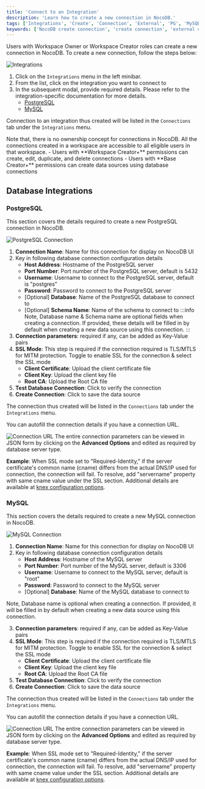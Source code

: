 ```yaml
---
title: 'Connect to an Integration'
description: 'Learn how to create a new connection in NocoDB.'
tags: ['Integrations', 'Create', 'Connection', 'External', 'PG', 'MySQL']
keywords: ['NocoDB create connection', 'create connection', 'external connection', 'PG connection', 'MySQL connection']
---
```


Users with Workspace Owner or Workspace Creator roles can create a new connection in NocoDB. To create a new connection, follow the steps below:

![Integrations](/img/v2/integrations/integrations-2.png)

1. Click on the `Integrations` menu in the left minibar.
2. From the list, click on the integration you want to connect to 
3. In the subsequent modal, provide required details. Please refer to the integration-specific documentation for more details.
   - [PostgreSQL](#postgresql)
   - [MySQL](#mysql)

Connection to an integration thus created will be listed in the `Connections` tab under the `Integrations` menu.

<Callout type="info">
Note that, there is no ownership concept for connections in NocoDB. All the connections created in a workspace are accessible to all eligible users in that workspace.
- Users with **Workspace Creator+** permissions can create, edit, duplicate, and delete connections
- Users with **Base Creator+** permissions can create data sources using database connections
</Callout>

## Database Integrations

### PostgreSQL 
This section covers the details required to create a new PostgreSQL connection in NocoDB.

![PostgreSQL Connection](/img/v2/integrations/postgres-connection.png)

1. **Connection Name**: Name for this connection for display on NocoDB UI
2. Key in following database connection configuration details
   - **Host Address**: Hostname of the PostgreSQL server
   - **Port Number**: Port number of the PostgreSQL server, default is 5432
   - **Username**: Username to connect to the PostgreSQL server, default is "postgres"
   - **Password**: Password to connect to the PostgreSQL server
   - [Optional] **Database**: Name of the PostgreSQL database to connect to
   - [Optional] **Schema Name**: Name of the schema to connect to
:::info
Note, Database name & Schema name are optional fields when creating a connection. If provided, these details will be filled in by default when creating a new data source using this connection.
:::
3. **Connection parameters**: required if any, can be added as Key-Value pairs
4. **SSL Mode**: This step is required if the connection required is TLS/MTLS for MITM protection. Toggle to enable SSL for the connection & select the SSL mode
   - **Client Certificate**: Upload the client certificate file
   - **Client Key**: Upload the client key file
   - **Root CA**: Upload the Root CA file
5. **Test Database Connection**: Click to verify the connection
6. **Create Connection**: Click to save the data source

The connection thus created will be listed in the `Connections` tab under the `Integrations` menu.

<Callout type="info">
You can autofill the connection details if you have a connection URL.

![Connection URL](/img/v2/integrations/connection-url-2.png)
</Callout>
<Callout type="info">
The entire connection parameters can be viewed in JSON form by clicking on the **Advanced Options** and edited as required by database server type.

**Example**: When SSL mode set to "Required-Identity," if the server certificate's common name (cname) differs from the actual DNS/IP used for connection, the connection will fail. To resolve, add "servername" property with same cname value under the SSL section. Additional details are available at [knex configuration options](https://knexjs.org/guide/#configuration-options).
</Callout>
### MySQL
This section covers the details required to create a new MySQL connection in NocoDB.

![MySQL Connection](/img/v2/integrations/mysql-connection.png)

1. **Connection Name**: Name for this connection for display on NocoDB UI
2. Key in following database connection configuration details
   - **Host Address**: Hostname of the MySQL server
   - **Port Number**: Port number of the MySQL server, default is 3306
   - **Username**: Username to connect to the MySQL server, default is "root"
   - **Password**: Password to connect to the MySQL server
   - [Optional] **Database**: Name of the MySQL database to connect to

<Callout type="info">
Note, Database name is optional when creating a connection. If provided, it will be filled in by default when creating a new data source using this connection.
</Callout>

3. **Connection parameters**: required if any, can be added as Key-Value pairs
4. **SSL Mode**: This step is required if the connection required is TLS/MTLS for MITM protection. Toggle to enable SSL for the connection & select the SSL mode
   - **Client Certificate**: Upload the client certificate file
   - **Client Key**: Upload the client key file
   - **Root CA**: Upload the Root CA file
5. **Test Database Connection**: Click to verify the connection
6. **Create Connection**: Click to save the data source

The connection thus created will be listed in the `Connections` tab under the `Integrations` menu.

<Callout type="info">
You can autofill the connection details if you have a connection URL.

![Connection URL](/img/v2/integrations/connection-url-2.png)
</Callout>
<Callout type="info">
The entire connection parameters can be viewed in JSON form by clicking on the **Advanced Options** and edited as required by database server type.

**Example**: When SSL mode set to "Required-Identity," if the server certificate's common name (cname) differs from the actual DNS/IP used for connection, the connection will fail. To resolve, add "servername" property with same cname value under the SSL section. Additional details are available at [knex configuration options](https://knexjs.org/guide/#configuration-options).
</Callout>